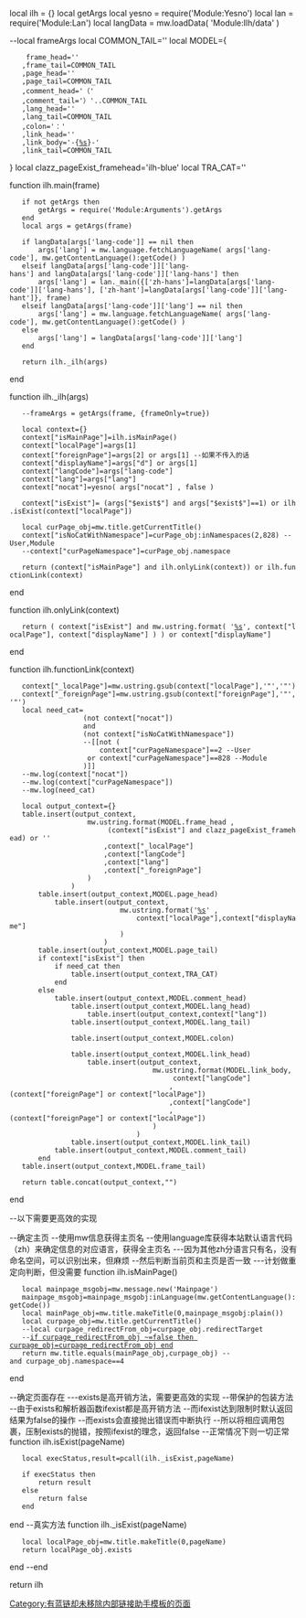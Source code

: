 local ilh = {}
local getArgs
local yesno = require('Module:Yesno')
local lan = require('Module:Lan')
local langData = mw.loadData( 'Module:Ilh/data' )

--local frameArgs
local COMMON_TAIL='</span>'
local MODEL={
	 frame_head='<span class="ilh-all %s" data-orig-title="%s" data-lang-code="%s" data-lang-name="%s" data-foreign-title="%s">'
	,frame_tail=COMMON_TAIL
	,page_head='<span class="ilh-page">'
	,page_tail=COMMON_TAIL
	,comment_head='<span class="noprint ilh-comment">（'
	,comment_tail='）'..COMMON_TAIL
	,lang_head='<span class="ilh-lang">'
	,lang_tail=COMMON_TAIL
	,colon='<span class="ilh-colon">：</span>'
	,link_head='<span class="ilh-link">'
	,link_body='-{[[:%s:%s|<span lang="%s" dir="auto">%s</span>]]}-'
	,link_tail=COMMON_TAIL
}
local clazz_pageExist_framehead='ilh-blue'
local TRA_CAT='[[Category:有蓝链却未移除内部链接助手模板的页面|Category:有蓝链却未移除内部链接助手模板的页面]]'

function ilh.main(frame)
	if not getArgs then
		getArgs = require('Module:Arguments').getArgs
	end
	local args = getArgs(frame)
	
	if langData[args['lang-code']] == nil then
		args['lang'] = mw.language.fetchLanguageName( args['lang-code'], mw.getContentLanguage():getCode() ) 	
	elseif langData[args['lang-code']]['lang-hans'] and langData[args['lang-code']]['lang-hans'] then
		args['lang'] = lan._main({['zh-hans']=langData[args['lang-code']]['lang-hans'], ['zh-hant']=langData[args['lang-code']]['lang-hant']}, frame)
	elseif langData[args['lang-code']]['lang'] == nil then
		args['lang'] = mw.language.fetchLanguageName( args['lang-code'], mw.getContentLanguage():getCode() ) 	
	else 
		args['lang'] = langData[args['lang-code']]['lang']
	end

	return ilh._ilh(args)
end

function ilh._ilh(args)
	--frameArgs = getArgs(frame, {frameOnly=true})

	local context={}
	context["isMainPage"]=ilh.isMainPage()
	context["localPage"]=args[1]
	context["foreignPage"]=args[2] or args[1] --如果{{{2}}}不传入的话
	context["displayName"]=args["d"] or args[1]
	context["langCode"]=args["lang-code"]
	context["lang"]=args["lang"]
	context["nocat"]=yesno( args["nocat"] , false )

	context["isExist"]= (args["$exist$"] and args["$exist$"]==1) or ilh.isExist(context["localPage"])
	
	local curPage_obj=mw.title.getCurrentTitle()
	context["isNoCatWithNamespace"]=curPage_obj:inNamespaces(2,828) --User,Module
	--context["curPageNamespace"]=curPage_obj.namespace

	return (context["isMainPage"] and ilh.onlyLink(context)) or ilh.functionLink(context)
end

function ilh.onlyLink(context)
	return ( context["isExist"] and mw.ustring.format( '[[%s|%s]]', context["localPage"], context["displayName"] ) ) or context["displayName"]
end

function ilh.functionLink(context)
	context["_localPage"]=mw.ustring.gsub(context["localPage"],'"','"')
	context["_foreignPage"]=mw.ustring.gsub(context["foreignPage"],'"','"')
	local need_cat=
				   (not context["nocat"])
				   and
				   (not context["isNoCatWithNamespace"])
				   --[[not (
					   context["curPageNamespace"]==2 --User
					or context["curPageNamespace"]==828 --Module
				   )]]
	--mw.log(context["nocat"])
	--mw.log(context["curPageNamespace"])
	--mw.log(need_cat)

	local output_context={}
	table.insert(output_context,
					mw.ustring.format(MODEL.frame_head ,
						 (context["isExist"] and clazz_pageExist_framehead) or ''
						,context["_localPage"]
						,context["langCode"]
						,context["lang"]
						,context["_foreignPage"]
					)
				)
		table.insert(output_context,MODEL.page_head)
			table.insert(output_context,
							mw.ustring.format('[[:%s|%s]]' ,
								context["localPage"],context["displayName"]
							)
						)
		table.insert(output_context,MODEL.page_tail)
		if context["isExist"] then
			if need_cat then
				table.insert(output_context,TRA_CAT)
			end
		else
			table.insert(output_context,MODEL.comment_head)
				table.insert(output_context,MODEL.lang_head)
					table.insert(output_context,context["lang"])
				table.insert(output_context,MODEL.lang_tail)

				table.insert(output_context,MODEL.colon)

				table.insert(output_context,MODEL.link_head)
					table.insert(output_context,
									mw.ustring.format(MODEL.link_body,
										 context["langCode"]
										,(context["foreignPage"] or context["localPage"])
										,context["langCode"]
										,(context["foreignPage"] or context["localPage"])
									)
								)
				table.insert(output_context,MODEL.link_tail)
			table.insert(output_context,MODEL.comment_tail)
		end
	table.insert(output_context,MODEL.frame_tail)

	return table.concat(output_context,"")
end

--以下需要更高效的实现

--确定主页
--使用mw信息获得主页名
--使用language库获得本站默认语言代码（zh）来确定信息的对应语言，获得全主页名
---因为其他zh分语言只有名，没有命名空间，可以识别出来，但麻烦
--然后判断当前页和主页是否一致
---计划做重定向判断，但没需要
function ilh.isMainPage()
	local mainpage_msgobj=mw.message.new('Mainpage')
	mainpage_msgobj=mainpage_msgobj:inLanguage(mw.getContentLanguage():getCode())
	local mainPage_obj=mw.title.makeTitle(0,mainpage_msgobj:plain())
	local curpage_obj=mw.title.getCurrentTitle()
	--local curpage_redirectFrom_obj=curpage_obj.redirectTarget
	--[[if curpage_redirectFrom_obj ~=false then
		curpage_obj=curpage_redirectFrom_obj
	end]]
	return mw.title.equals(mainPage_obj,curpage_obj) --and curpage_obj.namespace==4
end

--确定页面存在
---exists是高开销方法，需要更高效的实现
--带保护的包装方法
--由于exists和解析器函数ifexist都是高开销方法
--而ifexist达到限制时默认返回结果为false的操作
--而exists会直接抛出错误而中断执行
--所以将相应调用包裹，压制exists的抛错，按照ifexist的理念，返回false
--正常情况下则一切正常
function ilh.isExist(pageName)
	local execStatus,result=pcall(ilh._isExist,pageName)
	
	if execStatus then
		return result
	else
		return false
	end
end
--真实方法
function ilh._isExist(pageName)
	local localPage_obj=mw.title.makeTitle(0,pageName)
	return localPage_obj.exists
end
--end

return ilh